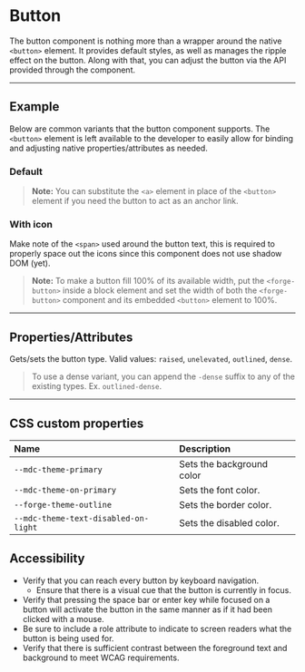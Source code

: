 
<PageSection>

# Button

The button component is nothing more than a wrapper around the native `<button>` element. It provides default styles, as well as manages the
ripple effect on the button. Along with that, you can adjust the button via the API provided through the component.

</PageSection>

---

<PageSection>

## Example

Below are common variants that the button component supports. The `<button>` element is left available to the developer to easily allow for binding and
adjusting native properties/attributes as needed.

### Default

<LiveDemo dense codeHtml={ButtonDefaultCodeHtml()}>
  <ButtonDemo />
</LiveDemo>

> **Note:** You can substitute the `<a>` element in place of the `<button>` element if you need the button to act as an anchor link.

### With icon

Make note of the `<span>` used around the button text, this is required to properly space out the icons since this component does not use shadow DOM (yet).

<LiveDemo dense codeHtml={ButtonWithIconCodeHtml()}>
  <ButtonDemo type="outlined" hasTrailingIcon />
</LiveDemo>

> **Note:** To make a button fill 100% of its available width, put the `<forge-button>` inside a block element and set
> the width of both the `<forge-button>` component and its embedded `<button>` element to 100%.

</PageSection>

---

<PageSection>

## Properties/Attributes

<PropertyDef name="type" type="string" defaultValue="undefined">

Gets/sets the button type. Valid values: `raised`, `unelevated`, `outlined`, `dense`.
  
</PropertyDef>

> To use a dense variant, you can append the `-dense` suffix to any of the existing types. Ex. `outlined-dense`.

</PageSection>

---

<PageSection>

## CSS custom properties

| Name                                    | Description
| :---------------------------------------| :----------------
| `--mdc-theme-primary`                   | Sets the background color
| `--mdc-theme-on-primary`                | Sets the font color.
| `--forge-theme-outline`            | Sets the border color.
| `--mdc-theme-text-disabled-on-light`    | Sets the disabled color.

</PageSection>

<PageSection>

## Accessibility

- Verify that you can reach every button by keyboard navigation.
    - Ensure that there is a visual cue that the button is currently in focus.
- Verify that pressing the space bar or enter key while focused on a button will activate the button in the same manner as if it had been clicked with a mouse.
- Be sure to include a role attribute to indicate to screen readers what the button is being used for.
- Verify that there is sufficient contrast between the foreground text and background to meet WCAG requirements.

</PageSection>
